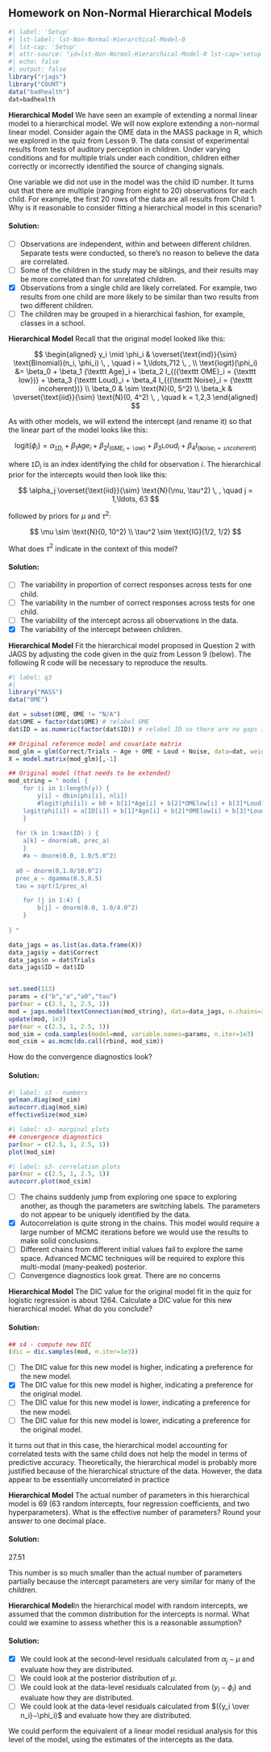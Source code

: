 ## Homework on Non-Normal Hierarchical Models

```r
#| label: 'Setup'
#| lst-label: lst-Non-Normal-Hierarchical-Model-0
#| lst-cap: 'Setup'
#| attr-source: "id=lst-Non-Normal-Hierarchical-Model-0 lst-cap='setup'"
#| echo: false
#| output: false
library("rjags")
library("COUNT")
data("badhealth")
dat=badhealth
```

::: {#exr-Non-Normal-Hierarchical-Model-1}
[**Hierarchical Model**]{.column-margin} We have seen an example of extending a normal linear model to a hierarchical model. We will now explore extending a non-normal linear model. Consider again the OME data in the MASS package in R, which we explored in the quiz from Lesson 9. The data consist of experimental results from tests of auditory perception in children. Under varying conditions and for multiple trials under each condition, children either correctly or incorrectly identified the source of changing signals.

One variable we did not use in the model was the child ID number. It turns out that there are multiple (ranging from eight to 20) observations for each child. For example, the first 20 rows of the data are all results from Child 1. Why is it reasonable to consider fitting a hierarchical model in this scenario?
:::

::: {.solution .callout-tip collapse="true"}
#### Solution:

-   [ ] Observations are independent, within and between different children. Separate tests were conducted, so there's no reason to believe the data are correlated.
-   [ ] Some of the children in the study may be siblings, and their results may be more correlated than for unrelated children.
-   [x] Observations from a single child are likely correlated. For example, two results from one child are more likely to be similar than two results from two different children.
-   [ ] The children may be grouped in a hierarchical fashion, for example, classes in a school.
:::

::: {#exr-Non-Normal-Hierarchical-Model-2}
[**Hierarchical Model**]{.column-margin} Recall that the original model looked like this:

$$
\begin{aligned}
y_i \mid \phi_i  & \overset{\text{ind}}{\sim} \text{Binomial}(n_i, \phi_i) \, , \quad i = 1,\ldots,712 \, , 
\\ \text{logit}(\phi_i) &= \beta_0 + \beta_1 {\texttt Age}_i + \beta_2 I_{({\texttt OME}_i = {\texttt low})} + \beta_3 {\texttt Loud}_i + \beta_4 I_{({\texttt Noise}_i = {\texttt incoherent})} 
\\ \beta_0   & \sim \text{N}(0, 5^2) 
\\  \beta_k  & \overset{\text{iid}}{\sim} \text{N}(0, 4^2) \, , \quad k = 1,2,3
\end{aligned}
$$

As with other models, we will extend the intercept (and rename it) so that the linear part of the model looks like this:

$$
\text{logit}(\phi_i) = \alpha_{{\texttt ID}_i} + \beta_1 {\texttt Age}_i + \beta_2 I_{({\texttt OME}_i = {\texttt low})} + \beta_3 {\texttt Loud}_i + \beta_4 I_{({\texttt Noise}_i = {\texttt incoherent})}
$$

where ${\texttt ID}_i$ is an index identifying the child for observation $i.$ The hierarchical prior for the intercepts would then look like this:

$$
\alpha_j \overset{\text{iid}}{\sim} \text{N}(\mu, \tau^2) \, , \quad j = 1,\ldots, 63
$$ 

followed by priors for $\mu$ and $\tau^2$:

$$
\mu \sim \text{N}(0, 10^2) \\ \tau^2 \sim \text{IG}(1/2, 1/2)
$$

What does $\tau^2$ indicate in the context of this model?
:::

::: {.solution .callout-tip collapse="true"}
#### Solution:

-   [ ] The variability in proportion of correct responses across tests for one child.
-   [ ] The variability in the number of correct responses across tests for one child.
-   [ ] The variability of the intercept across all observations in the data.
-   [x] The variability of the intercept between children.
:::

::: {#exr-Non-Normal-Hierarchical-Model-3}
[**Hierarchical Model**]{.column-margin} Fit the hierarchical model proposed in Question 2 with JAGS by adjusting the code given in the quiz from Lesson 9 (below). The following R code will be necessary to reproduce the results.

```r
#| label: q3
#| 
library("MASS")
data("OME")

dat = subset(OME, OME != "N/A")
dat$OME = factor(dat$OME) # relabel OME
dat$ID = as.numeric(factor(dat$ID)) # relabel ID so there are no gaps in numbers (they now go from 1 to 63)

## Original reference model and covariate matrix
mod_glm = glm(Correct/Trials ~ Age + OME + Loud + Noise, data=dat, weights=Trials, family="binomial")
X = model.matrix(mod_glm)[,-1]

## Original model (that needs to be extended)
mod_string = " model {
	for (i in 1:length(y)) {
		y[i] ~ dbin(phi[i], n[i])
		#logit(phi[i]) = b0 + b[1]*Age[i] + b[2]*OMElow[i] + b[3]*Loud[i] + b[4]*Noiseincoherent[i]
    logit(phi[i]) = a[ID[i]] + b[1]*Age[i] + b[2]*OMElow[i] + b[3]*Loud[i] + b[4]*Noiseincoherent[i]
	}
	
  for (k in 1:max(ID) ) {
    a[k] ~ dnorm(a0, prec_a)
	}
	#a ~ dnorm(0.0, 1.0/5.0^2)
  
  a0 ~ dnorm(0,1.0/10.0^2)
  prec_a ~ dgamma(0.5,0.5)
  tau = sqrt(1/prec_a)

	for (j in 1:4) {
		b[j] ~ dnorm(0.0, 1.0/4.0^2)
	}
	
} "

data_jags = as.list(as.data.frame(X))
data_jags$y = dat$Correct
data_jags$n = dat$Trials
data_jags$ID = dat$ID


set.seed(113)
params = c("b","a","a0","tau")
par(mar = c(2.5, 1, 2.5, 1))
mod = jags.model(textConnection(mod_string), data=data_jags, n.chains=3)
update(mod, 1e3)
par(mar = c(2.5, 1, 2.5, 1))
mod_sim = coda.samples(model=mod, variable.names=params, n.iter=1e3)
mod_csim = as.mcmc(do.call(rbind, mod_sim))
```

How do the convergence diagnostics look?
:::

::: {.solution .callout-tip collapse="true"}
#### Solution:

```r
#| label: s3 - numbers
gelman.diag(mod_sim)
autocorr.diag(mod_sim)
effectiveSize(mod_sim)
```

```r
#| label: s3- marginal plots
## convergence diagnostics
par(mar = c(2.5, 1, 2.5, 1))
plot(mod_sim)
```

```r
#| label: s3- correlation plots
par(mar = c(2.5, 1, 2.5, 1))
autocorr.plot(mod_csim)
```

-   [ ] The chains suddenly jump from exploring one space to exploring another, as though the parameters are switching labels. The parameters do not appear to be uniquely identified by the data.
-   [x] Autocorrelation is quite strong in the chains. This model would require a large number of MCMC iterations before we would use the results to make solid conclusions.
-   [ ] Different chains from different initial values fail to explore the same space. Advanced MCMC techniques will be required to explore this multi-modal (many-peaked) posterior.
-   [ ] Convergence diagnostics look great. There are no concerns
:::

::: {#exr-Non-Normal-Hierarchical-Model-4}
[**Hierarchical Model**]{.column-margin} The DIC value for the original model fit in the quiz for logistic regression is about 1264. Calculate a DIC value for this new hierarchical model. What do you conclude?
:::

::: {.solution .callout-tip collapse="true"}
#### Solution:

```r
## s4 - compute new DIC
(dic = dic.samples(mod, n.iter=1e3))
```

-   [ ] The DIC value for this new model is higher, indicating a preference for the new model.
-   [x] The DIC value for this new model is higher, indicating a preference for the original model.
-   [ ] The DIC value for this new model is lower, indicating a preference for the new model.
-   [ ] The DIC value for this new model is lower, indicating a preference for the original model.

It turns out that in this case, the hierarchical model accounting for correlated tests with the same child does not help the model in terms of predictive accuracy. Theoretically, the hierarchical model is probably more justified because of the hierarchical structure of the data. However, the data appear to be essentially uncorrelated in practice
:::

::: {#exr-Non-Normal-Hierarchical-Model-5}
[**Hierarchical Model**]{.column-margin} The actual number of parameters in this hierarchical model is 69 (63 random intercepts, four regression coefficients, and two hyperparameters). What is the effective number of parameters? Round your answer to one decimal place.
:::

::: {.solution .callout-tip collapse="true"}
#### Solution:

27.51

This number is so much smaller than the actual number of parameters partially because the intercept parameters are very similar for many of the children.
:::

::: {#exr-Non-Normal-Hierarchical-Model-6}
[**Hierarchical Model**]{.column-margin}In the hierarchical model with random intercepts, we assumed that the common distribution for the intercepts is normal. What could we examine to assess whether this is a reasonable assumption?
:::

::: {.solution .callout-tip collapse="true"}
#### Solution:

-   [x] We could look at the second-level residuals calculated from $\alpha_j − \mu$ and evaluate how they are distributed.
-   [ ] We could look at the posterior distribution of $\mu$.
-   [ ] We could look at the data-level residuals calculated from $(y_i−\phi_i)$ and evaluate how they are distributed.
-   [ ] We could look at the data-level residuals calculated from $({y_i \over n_i}−\phi_i)$ and evaluate how they are distributed.

We could perform the equivalent of a linear model residual analysis for this level of the model, using the estimates of the intercepts as the data.
:::
